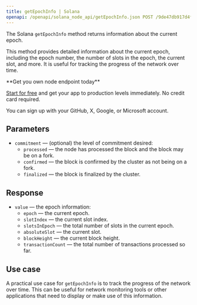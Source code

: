 ---
title: getEpochInfo | Solana
openapi: /openapi/solana_node_api/getEpochInfo.json POST /9de47db917d4f69168e3fed02217d15b
---

The Solana `getEpochInfo` method returns information about the current epoch.

This method provides detailed information about the current epoch, including the epoch number, the number of slots in the epoch, the current slot, and more. It is useful for tracking the progress of the network over time.

<Check>
**Get you own node endpoint today**

[Start for free](https://console.chainstack.com/) and get your app to production levels immediately. No credit card required.

You can sign up with your GitHub, X, Google, or Microsoft account.
</Check>


## Parameters

* `commitment` — (optional) the level of commitment desired:
  + `processed` — the node has processed the block and the block may be on a fork.
  + `confirmed` — the block is confirmed by the cluster as not being on a fork.
  + `finalized` — the block is finalized by the cluster.

## Response

* `value` — the epoch information:
  + `epoch` — the current epoch.
  + `slotIndex` — the current slot index.
  + `slotsInEpoch` — the total number of slots in the current epoch.
  + `absoluteSlot` — the current slot.
  + `blockHeight` — the current block height.
  + `transactionCount` — the total number of transactions processed so far.

## Use case

A practical use case for `getEpochInfo` is to track the progress of the network over time. This can be useful for network monitoring tools or other applications that need to display or make use of this information.
